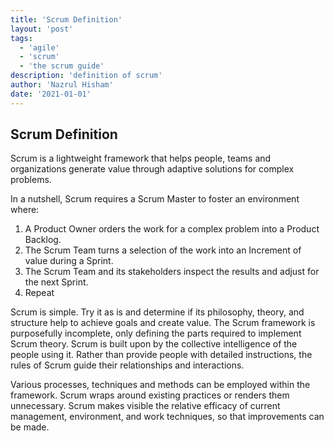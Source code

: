 ```yaml
---
title: 'Scrum Definition'
layout: 'post'
tags:
  - 'agile'
  - 'scrum'
  - 'the scrum guide'
description: 'definition of scrum'
author: 'Nazrul Hisham'
date: '2021-01-01'
---
```


## Scrum Definition

Scrum is a lightweight framework that helps people, teams and organizations generate value through adaptive solutions for complex problems.

In a nutshell, Scrum requires a Scrum Master to foster an environment where:

1. A Product Owner orders the work for a complex problem into a Product Backlog.
2. The Scrum Team turns a selection of the work into an Increment of value during a Sprint.
3. The Scrum Team and its stakeholders inspect the results and adjust for the next Sprint.
4. Repeat

Scrum is simple. Try it as is and determine if its philosophy, theory, and structure help to achieve goals and create value. 
The Scrum framework is purposefully incomplete, only defining the parts required to implement Scrum theory. 
Scrum is built upon by the collective intelligence of the people using it. 
Rather than provide people with detailed instructions, the rules of Scrum guide their relationships and interactions.

Various processes, techniques and methods can be employed within the framework. Scrum wraps around existing practices or renders them unnecessary. 
Scrum makes visible the relative efficacy of current management, environment, and work techniques, so that improvements can be made.
